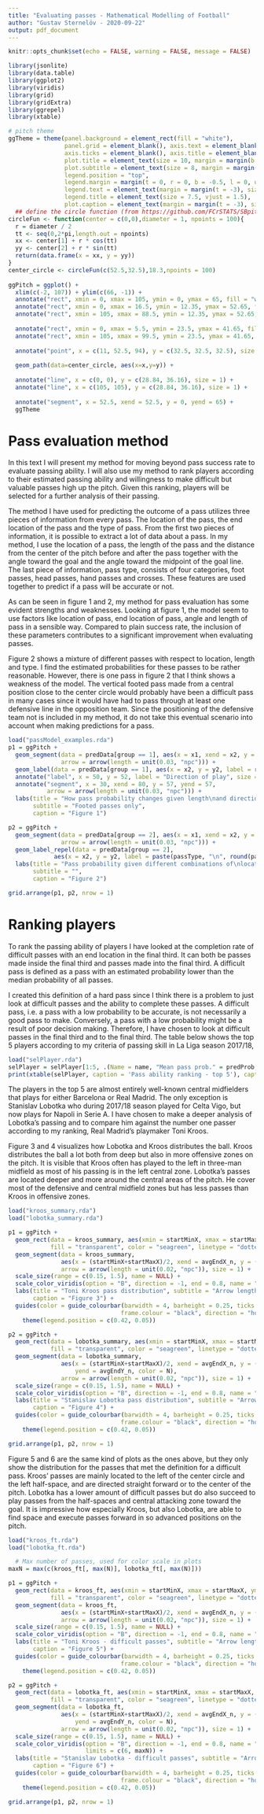 ```yaml
---
title: "Evaluating passes - Mathematical Modelling of Football"
author: "Gustav Sternelöv - 2020-09-22"
output: pdf_document
---
```


```r
knitr::opts_chunk$set(echo = FALSE, warning = FALSE, message = FALSE)
```

```r
library(jsonlite)
library(data.table)
library(ggplot2)
library(viridis)
library(grid)
library(gridExtra)
library(ggrepel)
library(xtable)
```


```r
# pitch theme
ggTheme = theme(panel.background = element_rect(fill = "white"),
                panel.grid = element_blank(), axis.text = element_blank(), 
                axis.ticks = element_blank(), axis.title = element_blank(),
                plot.title = element_text(size = 10, margin = margin(b = 0.25)),
                plot.subtitle = element_text(size = 8, margin = margin(t = 0, b = -0.5)),
                legend.position = "top",
                legend.margin = margin(t = 0, r = 0, b = -0.5, l = 0, unit = "cm"),
                legend.text = element_text(margin = margin(t = -3), size = 6),
                legend.title = element_text(size = 7.5, vjust = 1.5),
                plot.caption = element_text(margin = margin(t = -3), size = 7.5))
  ## define the circle function (from https://github.com/FCrSTATS/SBpitch/blob/master/R/pitchCreate.R)
circleFun <- function(center = c(0,0),diameter = 1, npoints = 100){
  r = diameter / 2
  tt <- seq(0,2*pi,length.out = npoints)
  xx <- center[1] + r * cos(tt)
  yy <- center[2] + r * sin(tt)
  return(data.frame(x = xx, y = yy))
}
center_circle <- circleFun(c(52.5,32.5),18.3,npoints = 100)
  
ggPitch = ggplot() +
  xlim(c(-2, 107)) + ylim(c(66, -1)) +
  annotate("rect", xmin = 0, xmax = 105, ymin = 0, ymax = 65, fill = "white", col = "black") + 
  annotate("rect", xmin = 0, xmax = 16.5, ymin = 12.35, ymax = 52.65, fill = "white", col = "black") + 
  annotate("rect", xmin = 105, xmax = 88.5, ymin = 12.35, ymax = 52.65, fill = "white", col = "black") + 
  
  annotate("rect", xmin = 0, xmax = 5.5, ymin = 23.5, ymax = 41.65, fill = "white", col = "black") + 
  annotate("rect", xmin = 105, xmax = 99.5, ymin = 23.5, ymax = 41.65, fill = "white", col = "black") + 
    
  annotate("point", x = c(11, 52.5, 94), y = c(32.5, 32.5, 32.5), size = 1) + 
  
  geom_path(data=center_circle, aes(x=x,y=y)) +
  
  annotate("line", x = c(0, 0), y = c(28.84, 36.16), size = 1) + 
  annotate("line", x = c(105, 105), y = c(28.84, 36.16), size = 1) + 
    
  annotate("segment", x = 52.5, xend = 52.5, y = 0, yend = 65) +
  ggTheme
```


# Pass evaluation method

In this text I will present my method for moving beyond pass success rate to evaluate passing ability. I will also use my method to rank players according to their estimated passing ability and willingness to make difficult but valuable passes high up the pitch. Given this ranking, players will be selected for a further analysis of their passing.  

The method I have used for predicting the outcome of a pass utilizes three pieces of information from every pass. The location of the pass, the end location of the pass and the type of pass. From the first two pieces of information, it is possible to extract a lot of data about a pass. In my method, I use the location of a pass, the length of the pass and the distance from the center of the pitch before and after the pass together with the angle toward the goal and the angle toward the midpoint of the goal line. The last piece of information, pass type, consists of four categories, foot passes, head passes, hand passes and crosses. These features are used together to predict if a pass will be accurate or not.

As can be seen in figure 1 and 2, my method for pass evaluation has some evident strengths and weaknesses. Looking at figure 1, the model seem to use factors like location of pass, end location of pass, angle and length of pass in a sensible way. Compared to plain success rate, the inclusion of these parameters contributes to a significant improvement when evaluating passes. 

Figure 2 shows a mixture of different passes with respect to location, length and type. I find the estimated probabilities for these passes to be rather reasonable. However, there is one pass in figure 2 that I think shows a weakness of the model. The vertical footed pass made from a central position close to the center circle would probably have been a difficult pass in many cases since it would have had to pass through at least one defensive line in the opposition team. Since the positioning of the defensive team not is included in my method, it do not take this eventual scenario into account when making predictions for a pass. 

```r
load("passModel_examples.rda")
p1 = ggPitch +
  geom_segment(data = predData[group == 1], aes(x = x1, xend = x2, y = y1, yend = y2),
               arrow = arrow(length = unit(0.03, "npc"))) +
  geom_label(data = predData[group == 1], aes(x = x2, y = y2, label = round(passProb, 2)), nudge_y = 4, size = 2) +
  annotate("label", x = 50, y = 52, label = "Direction of play", size = 2) +
  annotate("segment", x = 30, xend = 80, y = 57, yend = 57,
           arrow = arrow(length = unit(0.03, "npc"))) +
  labs(title = "How pass probability changes given length\nand direction",
       subtitle = "Footed passes only",
       caption = "Figure 1")

p2 = ggPitch +
  geom_segment(data = predData[group == 2], aes(x = x1, xend = x2, y = y1, yend = y2),
               arrow = arrow(length = unit(0.03, "npc"))) +
  geom_label_repel(data = predData[group == 2],
             aes(x = x2, y = y2, label = paste(passType, "\n", round(passProb, 2))), size = 2, nudge_y = 6) +
  labs(title = "Pass probability given different combinations of\nlocation, pass length and pass type", 
       subtitle = "",
       caption = "Figure 2")

grid.arrange(p1, p2, nrow = 1)
```


  
# Ranking players

To rank the passing ability of players I have looked at the completion rate of difficult passes with an end location in the final third. It can both be passes made inside the final third and passes made into the final third. A difficult pass is defined as a pass with an estimated probability lower than the median probability of all passes. 

I created this definition of a hard pass since I think there is a problem to just look at difficult passes and the ability to complete these passes. A difficult pass, i.e. a pass with a low probability to be accurate, is not necessarily a good pass to make. Conversely, a pass with a low probability might be a result of poor decision making. Therefore, I have chosen to look at difficult passes in the final third and to the final third. The table below shows the top 5 players according to my criteria of passing skill in La Liga season 2017/18, 

```r
load("selPlayer.rda")
selPlayer = selPlayer[1:5, .(Name = name, "Mean pass prob." = predProb, "Success rate" = meanCompl, "Mean hard pass prob." = hardPassesProb, "Hard passes success rate" = meanComplHardPasses)]
print(xtable(selPlayer, caption = 'Pass ability ranking - top 5'), caption.placement = 'bottom', comment = FALSE, include.rownames=FALSE, digits = 1)
```

The players in the top 5 are almost entirely well-known central midfielders that plays for either Barcelona or Real Madrid. The only exception is Stanislav Lobotka who during 2017/18 season played for Celta Vigo, but now plays for Napoli in Serie A. I have chosen to make a deeper analysis of Lobotka's passing and to compare him against the number one passer according to my ranking, Real Madrid's playmaker Toni Kroos. 

Figure 3 and 4 visualizes how Lobotka and Kroos distributes the ball. Kroos distributes the ball a lot both from deep but also in more offensive zones on the pitch. It is visible that Kroos often has played to the left in three-man midfield as most of his passing is in the left central zone. Lobotka's passes are located deeper and more around the central areas of the pitch. He cover most of the defensive and central midfield zones but has less passes than Kroos in offensive zones. 

```r
load("kroos_summary.rda")
load("lobotka_summary.rda")

p1 = ggPitch + 
  geom_rect(data = kroos_summary, aes(xmin = startMinX, xmax = startMaxX, ymin = startMinY, ymax = startMaxY),
            fill = "transparent", color = "seagreen", linetype = "dotted") + 
  geom_segment(data = kroos_summary,
               aes(x = (startMinX+startMaxX)/2, xend = avgEndX_n, y = (startMinY+startMaxY)/2, yend = avgEndY_n, color = N),
               arrow = arrow(length = unit(0.02, "npc")), size = 1) + 
  scale_size(range = c(0.15, 1.5), name = NULL) +
  scale_color_viridis(option = "B", direction = -1, end = 0.8, name = "Number of\npasses") +
  labs(title = "Toni Kroos pass distribution", subtitle = "Arrow length is normalized",
       caption = "Figure 3") +
  guides(color = guide_colourbar(barwidth = 4, barheight = 0.25, ticks = FALSE,
                                frame.colour = "black", direction = "horizontal")) +
    theme(legend.position = c(0.42, 0.05)) 

p2 = ggPitch + 
  geom_rect(data = lobotka_summary, aes(xmin = startMinX, xmax = startMaxX, ymin = startMinY, ymax = startMaxY),
            fill = "transparent", color = "seagreen", linetype = "dotted") + 
  geom_segment(data = lobotka_summary,
               aes(x = (startMinX+startMaxX)/2, xend = avgEndX_n, y = (startMinY+startMaxY)/2,
                   yend = avgEndY_n, color = N),
               arrow = arrow(length = unit(0.02, "npc")), size = 1) + 
  scale_size(range = c(0.15, 1.5), name = NULL) +
  scale_color_viridis(option = "B", direction = -1, end = 0.8, name = "Number of\npasses") +
  labs(title = "Stanislav Lobotka pass distribution", subtitle = "Arrow length is normalized",
       caption = "Figure 4") +
  guides(color = guide_colourbar(barwidth = 4, barheight = 0.25, ticks = FALSE,
                                frame.colour = "black", direction = "horizontal")) +
    theme(legend.position = c(0.42, 0.05)) 

grid.arrange(p1, p2, nrow = 1)
```


Figure 5 and 6 are the same kind of plots as the ones above, but they only show the distribution for the passes that met the definition for a difficult pass. Kroos' passes are mainly located to the left of the center circle and the left half-space, and are directed straight forward or to the center of the pitch. Lobotka has a lower amount of difficult passes but do also succeed to play passes from the half-spaces and central attacking zone toward the goal. It is impressive how especially Kroos, but also Lobotka, are able to find space and execute passes forward in so advanced positions on the pitch.  

```r
load("kroos_ft.rda")
load("lobotka_ft.rda")

  # Max number of passes, used for color scale in plots
maxN = max(c(kroos_ft[, max(N)], lobotka_ft[, max(N)]))

p1 = ggPitch + 
  geom_rect(data = kroos_ft, aes(xmin = startMinX, xmax = startMaxX, ymin = startMinY, ymax = startMaxY),
            fill = "transparent", color = "seagreen", linetype = "dotted") + 
  geom_segment(data = kroos_ft,
               aes(x = (startMinX+startMaxX)/2, xend = avgEndX_n, y = (startMinY+startMaxY)/2, yend = avgEndY_n, color = N),
               arrow = arrow(length = unit(0.02, "npc")), size = 1) + 
  scale_size(range = c(0.15, 1.5), name = NULL) +
  scale_color_viridis(option = "B", direction = -1, end = 0.8, name = "Number of\npasses") +
  labs(title = "Toni Kroos - difficult passes", subtitle = "Arrow length is normalized",
       caption = "Figure 5") +
  guides(color = guide_colourbar(barwidth = 4, barheight = 0.25, ticks = FALSE,
                                frame.colour = "black", direction = "horizontal")) +
    theme(legend.position = c(0.42, 0.05)) 

p2 = ggPitch + 
  geom_rect(data = lobotka_ft, aes(xmin = startMinX, xmax = startMaxX, ymin = startMinY, ymax = startMaxY),
            fill = "transparent", color = "seagreen", linetype = "dotted") + 
  geom_segment(data = lobotka_ft,
               aes(x = (startMinX+startMaxX)/2, xend = avgEndX_n, y = (startMinY+startMaxY)/2,
                   yend = avgEndY_n, color = N),
               arrow = arrow(length = unit(0.02, "npc")), size = 1) + 
  scale_size(range = c(0.15, 1.5), name = NULL) +
  scale_color_viridis(option = "B", direction = -1, end = 0.8, name = "Number of\npasses",
                      limits = c(6, maxN)) +
  labs(title = "Stanislav Lobotka - difficult passes", subtitle = "Arrow length is normalized",
       caption = "Figure 6") +
  guides(color = guide_colourbar(barwidth = 4, barheight = 0.25, ticks = FALSE,
                                frame.colour = "black", direction = "horizontal")) +
    theme(legend.position = c(0.42, 0.05)) 

grid.arrange(p1, p2, nrow = 1)
```




